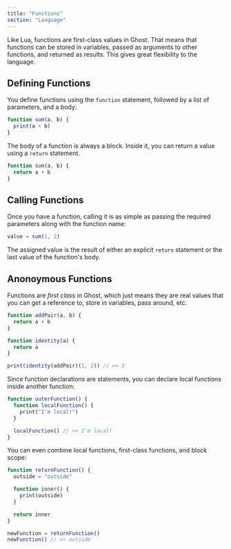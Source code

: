 ```yaml
---
title: "Functions"
section: "Language"
---
```


Like Lua, functions are first-class values in Ghost. That means that functions can be stored in variables, passed as arguments to other functions, and returned as results. This gives great flexibility to the language.

## Defining Functions

You define functions using the `function` statement, followed by a list of parameters, and a body:

```typescript
function sum(a, b) {
  print(a + b)
}
```

The body of a function is always a block. Inside it, you can return a value using a `return` statement.

```typescript
function sum(a, b) {
  return a + b
}
```

## Calling Functions

Once you have a function, calling it is as simple as passing the required parameters along with the function name:

```typescript
value = sum(1, 2)
```

The assigned value is the result of either an explicit `return` statement or the last value of the function's body.

## Anonoymous Functions

Functions are _first class_ in Ghost, which just means they are real values that you can get a reference to, store in variables, pass around, etc.

```typescript
function addPair(a, b) {
  return a + b
}

function identity(a) {
  return a
}

print(identity(addPair)(1, 2)) // >> 3
```

Since function declarations are statements, you can declare local functions inside another function:

```typescript
function outerFunction() {
  function localFunction() {
    print("I'm local!")
  }

  localFunction() // >> I'm local!
}
```

You can even combine local functions, first-class functions, and block scope:

```typescript
function returnFunction() {
  outside = "outside"

  function inner() {
    print(outside)
  }

  return inner
}

newFunction = returnFunction()
newFunction() // >> outside
```